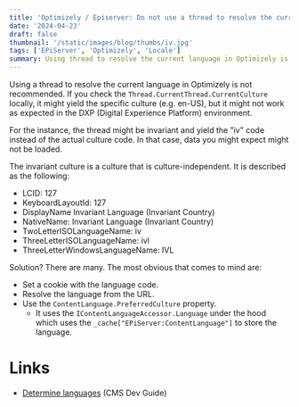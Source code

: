 ```yaml
---
title: 'Optimizely / Episerver: Do not use a thread to resolve the current language'
date: '2024-04-23'
draft: false
thumbnail: '/static/images/blog/thumbs/iv.jpg'
tags: ['EPiServer', 'Optimizely', 'Locale']
summary: Using thread to resolve the current language in Optimizely is not recommended. Here is why and how to fix it.
---
```


Using a thread to resolve the current language in Optimizely is not recommended. If you check the `Thread.CurrentThread.CurrentCulture` locally, it might yield the specific culture (e.g. en-US), but it might not work as expected in the DXP (Digital Experience Platform) environment.

For the instance, the thread might be invariant and yield the "iv" code instead of the actual culture code. In that case, data you might expect might not be loaded.

The invariant culture is a culture that is culture-independent. It is described as the following:

* LCID: 127
* KeyboardLayoutId: 127
* DisplayName Invariant Language (Invariant Country)
* NativeName: Invariant Language (Invariant Country)
* TwoLetterISOLanguageName: iv
* ThreeLetterISOLanguageName: ivl
* ThreeLetterWindowsLanguageName: IVL

Solution? There are many. The most obvious that comes to mind are:

* Set a cookie with the language code.
* Resolve the language from the URL.
* Use the `ContentLanguage.PreferredCulture` property.
    * It uses the `IContentLanguageAccessor.Language` under the hood which uses the `_cache["EPiServer:ContentLanguage"]` to store the language.

# Links

* [Determine languages](https://docs.developers.optimizely.com/content-management-system/docs/determining-languages) (CMS Dev Guide)
